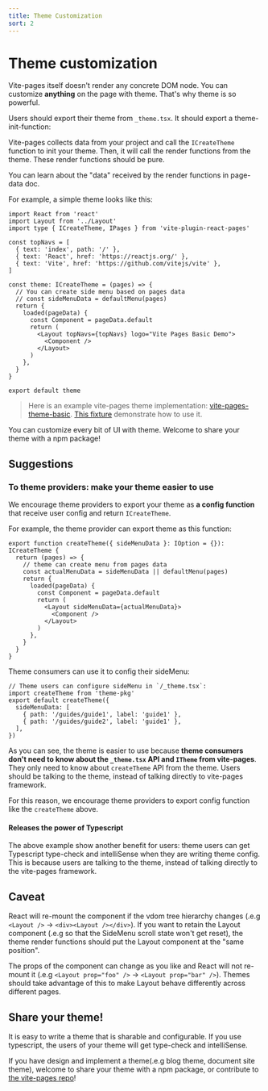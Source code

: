 ```yaml
---
title: Theme Customization
sort: 2
---
```



# Theme customization

Vite-pages itself doesn't render any concrete DOM node. You can customize **anything** on the page with theme. That's why theme is so powerful.

Users should export their theme from `_theme.tsx`. It should export a theme-init-function:


<ThemeInterface />

Vite-pages collects data from your project and call the `ICreateTheme` function to init your theme. Then, it will call the render functions from the theme. These render functions should be pure.

You can learn about the "data" received by the render functions in <Link to="/page-data">page-data doc</Link>.

For example, a simple theme looks like this:

```tsx
import React from 'react'
import Layout from '../Layout'
import type { ICreateTheme, IPages } from 'vite-plugin-react-pages'

const topNavs = [
  { text: 'index', path: '/' },
  { text: 'React', href: 'https://reactjs.org/' },
  { text: 'Vite', href: 'https://github.com/vitejs/vite' },
]

const theme: ICreateTheme = (pages) => {
  // You can create side menu based on pages data
  // const sideMenuData = defaultMenu(pages)
  return {
    loaded(pageData) {
      const Component = pageData.default
      return (
        <Layout topNavs={topNavs} logo="Vite Pages Basic Demo">
          <Component />
        </Layout>
      )
    },
  }
}

export default theme
```

> Here is an example vite-pages theme implementation: [vite-pages-theme-basic](https://github.com/vitejs/vite-plugin-react-pages/blob/master/packages/theme-basic/src/index.tsx). [This fixture](https://github.com/vitejs/vite-plugin-react-pages/blob/master/fixtures/use-theme/pages/_theme.tsx) demonstrate how to use it.

You can customize every bit of UI with theme. Welcome to share your theme with a npm package!

## Suggestions

### To theme providers: make your theme easier to use

We encourage theme providers to export your theme as **a config function** that receive user config and return `ICreateTheme`.

For example, the theme provider can export theme as this function:

```tsx
export function createTheme({ sideMenuData }: IOption = {}): ICreateTheme {
  return (pages) => {
    // theme can create menu from pages data
    const actualMenuData = sideMenuData || defaultMenu(pages)
    return {
      loaded(pageData) {
        const Component = pageData.default
        return (
          <Layout sideMenuData={actualMenuData}>
            <Component />
          </Layout>
        )
      },
    }
  }
}
```

Theme consumers can use it to config their sideMenu:

```tsx
// Theme users can configure sideMenu in `/_theme.tsx`:
import createTheme from 'theme-pkg'
export default createTheme({
  sideMenuData: [
    { path: '/guides/guide1', label: 'guide1' },
    { path: '/guides/guide2', label: 'guide1' },
  ],
})
```

As you can see, the theme is easier to use because **theme consumers don't need to know about the `_theme.tsx` API and `ITheme` from vite-pages**. They only need to know about `createTheme` API from the theme. Users should be talking to the theme, instead of talking directly to vite-pages framework.

For this reason, we encourage theme providers to export config function like the `createTheme` above.

#### Releases the power of Typescript

The above example show another benefit for users: theme users can get Typescript type-check and intelliSense when they are writing theme config. This is because users are talking to the theme, instead of talking directly to the vite-pages framework.

## Caveat

React will re-mount the component if the vdom tree hierarchy changes (.e.g `<Layout />` -> `<div><Layout /></div>`). If you want to retain the Layout component (.e.g so that the SideMenu scroll state won't get reset), the theme render functions should put the Layout component at the "same position".

The props of the component can change as you like and React will not re-mount it (.e.g `<Layout prop="foo" />` -> `<Layout prop="bar" />`). Themes should take advantage of this to make Layout behave differently across different pages.

## Share your theme!

It is easy to write a theme that is sharable and configurable. If you use typescript, the users of your theme will get type-check and intelliSense.

If you have design and implement a theme(.e.g blog theme, document site theme), welcome to share your theme with a npm package, or contribute to [the vite-pages repo](https://github.com/vitejs/vite-plugin-react-pages/tree/master/packages)!
